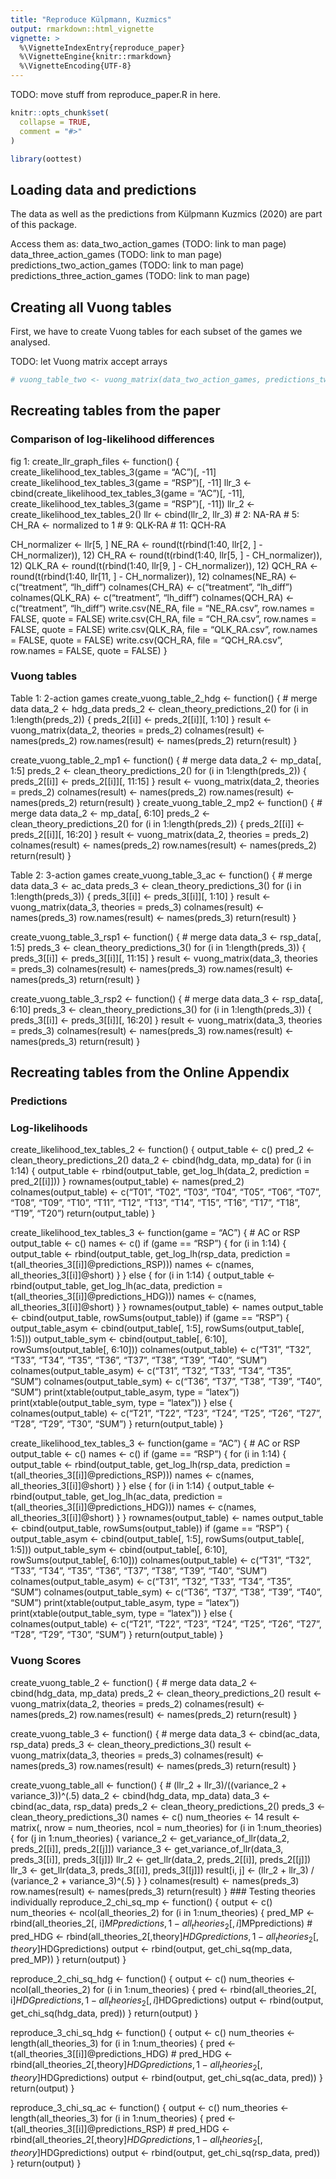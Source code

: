 ```yaml
---
title: "Reproduce Külpmann, Kuzmics"
output: rmarkdown::html_vignette
vignette: >
  %\VignetteIndexEntry{reproduce_paper}
  %\VignetteEngine{knitr::rmarkdown}
  %\VignetteEncoding{UTF-8}
---
```

TODO: move stuff from reproduce_paper.R in here.

```r
knitr::opts_chunk$set(
  collapse = TRUE,
  comment = "#>"
)
```

```r
library(oottest)
```


## Loading data and predictions

The data as well as the predictions from Külpmann Kuzmics (2020) are part of this package.

Access them as:
data_two_action_games (TODO: link to man page)
data_three_action_games (TODO: link to man page)
predictions_two_action_games (TODO: link to man page)
predictions_three_action_games (TODO: link to man page)


## Creating all Vuong tables

First, we have to create Vuong tables for each subset of the games we analysed.

TODO: let Vuong matrix accept arrays

```r
# vuong_table_two <- vuong_matrix(data_two_action_games, predictions_two_action_games)
```


## Recreating tables from the paper
### Comparison of log-likelihood differences
fig 1:
create_llr_graph_files <- function() {
  create_likelihood_tex_tables_3(game = "AC")[, -11]
  create_likelihood_tex_tables_3(game = "RSP")[, -11]
  llr_3 <- cbind(create_likelihood_tex_tables_3(game = "AC")[, -11], create_likelihood_tex_tables_3(game = "RSP")[, -11])
  llr_2 <- create_likelihood_tex_tables_2()
  llr <- cbind(llr_2, llr_3)
  # 2: NA-RA
  # 5: CH_RA <- normalized to 1
  # 9: QLK-RA
  # 11: QCH-RA

  CH_normalizer <- llr[5, ]
  NE_RA <- round(t(rbind(1:40, llr[2, ] - CH_normalizer)), 12)
  CH_RA <- round(t(rbind(1:40, llr[5, ] - CH_normalizer)), 12)
  QLK_RA <- round(t(rbind(1:40, llr[9, ] - CH_normalizer)), 12)
  QCH_RA <- round(t(rbind(1:40, llr[11, ] - CH_normalizer)), 12)
  colnames(NE_RA) <- c("treatment", "lh_diff")
  colnames(CH_RA) <- c("treatment", "lh_diff")
  colnames(QLK_RA) <- c("treatment", "lh_diff")
  colnames(QCH_RA) <- c("treatment", "lh_diff")
  write.csv(NE_RA, file = "NE_RA.csv", row.names = FALSE, quote = FALSE)
  write.csv(CH_RA, file = "CH_RA.csv", row.names = FALSE, quote = FALSE)
  write.csv(QLK_RA, file = "QLK_RA.csv", row.names = FALSE, quote = FALSE)
  write.csv(QCH_RA, file = "QCH_RA.csv", row.names = FALSE, quote = FALSE)
}

### Vuong tables
Table 1: 2-action games
create_vuong_table_2_hdg <- function() {
  # merge data
  data_2 <- hdg_data
  preds_2 <- clean_theory_predictions_2()
  for (i in 1:length(preds_2)) {
    preds_2[[i]] <- preds_2[[i]][, 1:10]
  }
  result <- vuong_matrix(data_2, theories = preds_2)
  colnames(result) <- names(preds_2)
  row.names(result) <- names(preds_2)
  return(result)
}

create_vuong_table_2_mp1 <- function() {
  # merge data
  data_2 <- mp_data[, 1:5]
  preds_2 <- clean_theory_predictions_2()
  for (i in 1:length(preds_2)) {
    preds_2[[i]] <- preds_2[[i]][, 11:15]
  }
  result <- vuong_matrix(data_2, theories = preds_2)
  colnames(result) <- names(preds_2)
  row.names(result) <- names(preds_2)
  return(result)
}
create_vuong_table_2_mp2 <- function() {
  # merge data
  data_2 <- mp_data[, 6:10]
  preds_2 <- clean_theory_predictions_2()
  for (i in 1:length(preds_2)) {
    preds_2[[i]] <- preds_2[[i]][, 16:20]
  }
  result <- vuong_matrix(data_2, theories = preds_2)
  colnames(result) <- names(preds_2)
  row.names(result) <- names(preds_2)
  return(result)
}

Table 2: 3-action games
create_vuong_table_3_ac <- function() {
  # merge data
  data_3 <- ac_data
  preds_3 <- clean_theory_predictions_3()
  for (i in 1:length(preds_3)) {
    preds_3[[i]] <- preds_3[[i]][, 1:10]
  }
  result <- vuong_matrix(data_3, theories = preds_3)
  colnames(result) <- names(preds_3)
  row.names(result) <- names(preds_3)
  return(result)
}

create_vuong_table_3_rsp1 <- function() {
  # merge data
  data_3 <- rsp_data[, 1:5]
  preds_3 <- clean_theory_predictions_3()
  for (i in 1:length(preds_3)) {
    preds_3[[i]] <- preds_3[[i]][, 11:15]
  }
  result <- vuong_matrix(data_3, theories = preds_3)
  colnames(result) <- names(preds_3)
  row.names(result) <- names(preds_3)
  return(result)
}

create_vuong_table_3_rsp2 <- function() {
  # merge data
  data_3 <- rsp_data[, 6:10]
  preds_3 <- clean_theory_predictions_3()
  for (i in 1:length(preds_3)) {
    preds_3[[i]] <- preds_3[[i]][, 16:20]
  }
  result <- vuong_matrix(data_3, theories = preds_3)
  colnames(result) <- names(preds_3)
  row.names(result) <- names(preds_3)
  return(result)
}


## Recreating tables from the Online Appendix
### Predictions

### Log-likelihoods
create_likelihood_tex_tables_2 <- function() {
  output_table <- c()
  pred_2 <- clean_theory_predictions_2()
  data_2 <- cbind(hdg_data, mp_data)
  for (i in 1:14) {
    output_table <- rbind(output_table, get_log_lh(data_2, prediction = pred_2[[i]]))
  }
  rownames(output_table) <- names(pred_2)
  colnames(output_table) <- c("T01", "T02", "T03", "T04", "T05", "T06", "T07", "T08", "T09", "T10", "T11", "T12", "T13", "T14", "T15", "T16", "T17", "T18", "T19", "T20")
  return(output_table)
}

create_likelihood_tex_tables_3 <- function(game = "AC") {
  # AC or RSP
  output_table <- c()
  names <- c()
  if (game == "RSP") {
    for (i in 1:14) {
      output_table <- rbind(output_table, get_log_lh(rsp_data, prediction = t(all_theories_3[[i]]@predictions_RSP)))
      names <- c(names, all_theories_3[[i]]@short)
    }
  } else {
    for (i in 1:14) {
      output_table <- rbind(output_table, get_log_lh(ac_data, prediction = t(all_theories_3[[i]]@predictions_HDG)))
      names <- c(names, all_theories_3[[i]]@short)
    }
  }
  rownames(output_table) <- names
  output_table <- cbind(output_table, rowSums(output_table))
  if (game == "RSP") {
    output_table_asym <- cbind(output_table[, 1:5], rowSums(output_table[, 1:5]))
    output_table_sym <- cbind(output_table[, 6:10], rowSums(output_table[, 6:10]))
    colnames(output_table) <- c("T31", "T32", "T33", "T34", "T35", "T36", "T37", "T38", "T39", "T40", "SUM")
    colnames(output_table_asym) <- c("T31", "T32", "T33", "T34", "T35", "SUM")
    colnames(output_table_sym) <- c("T36", "T37", "T38", "T39", "T40", "SUM")
    print(xtable(output_table_asym, type = "latex"))
    print(xtable(output_table_sym, type = "latex"))
  } else {
    colnames(output_table) <- c("T21", "T22", "T23", "T24", "T25", "T26", "T27", "T28", "T29", "T30", "SUM")
  }
  return(output_table)
}

create_likelihood_tex_tables_3 <- function(game = "AC") {
  # AC or RSP
  output_table <- c()
  names <- c()
  if (game == "RSP") {
    for (i in 1:14) {
      output_table <- rbind(output_table, get_log_lh(rsp_data, prediction = t(all_theories_3[[i]]@predictions_RSP)))
      names <- c(names, all_theories_3[[i]]@short)
    }
  } else {
    for (i in 1:14) {
      output_table <- rbind(output_table, get_log_lh(ac_data, prediction = t(all_theories_3[[i]]@predictions_HDG)))
      names <- c(names, all_theories_3[[i]]@short)
    }
  }
  rownames(output_table) <- names
  output_table <- cbind(output_table, rowSums(output_table))
  if (game == "RSP") {
    output_table_asym <- cbind(output_table[, 1:5], rowSums(output_table[, 1:5]))
    output_table_sym <- cbind(output_table[, 6:10], rowSums(output_table[, 6:10]))
    colnames(output_table) <- c("T31", "T32", "T33", "T34", "T35", "T36", "T37", "T38", "T39", "T40", "SUM")
    colnames(output_table_asym) <- c("T31", "T32", "T33", "T34", "T35", "SUM")
    colnames(output_table_sym) <- c("T36", "T37", "T38", "T39", "T40", "SUM")
    print(xtable(output_table_asym, type = "latex"))
    print(xtable(output_table_sym, type = "latex"))
  } else {
    colnames(output_table) <- c("T21", "T22", "T23", "T24", "T25", "T26", "T27", "T28", "T29", "T30", "SUM")
  }
  return(output_table)
}


### Vuong Scores


create_vuong_table_2 <- function() {
  # merge data
  data_2 <- cbind(hdg_data, mp_data)
  preds_2 <- clean_theory_predictions_2()
  result <- vuong_matrix(data_2, theories = preds_2)
  colnames(result) <- names(preds_2)
  row.names(result) <- names(preds_2)
  return(result)
}

create_vuong_table_3 <- function() {
  # merge data
  data_3 <- cbind(ac_data, rsp_data)
  preds_3 <- clean_theory_predictions_3()
  result <- vuong_matrix(data_3, theories = preds_3)
  colnames(result) <- names(preds_3)
  row.names(result) <- names(preds_3)
  return(result)
}

create_vuong_table_all <- function() {
  # (llr_2 + llr_3)/((variance_2 + variance_3))^(.5)
  data_2 <- cbind(hdg_data, mp_data)
  data_3 <- cbind(ac_data, rsp_data)
  preds_2 <- clean_theory_predictions_2()
  preds_3 <- clean_theory_predictions_3()
  names <- c()
  num_theories <- 14
  result <- matrix(, nrow = num_theories, ncol = num_theories)
  for (i in 1:num_theories) {
    for (j in 1:num_theories) {
      variance_2 <- get_variance_of_llr(data_2, preds_2[[i]], preds_2[[j]])
      variance_3 <- get_variance_of_llr(data_3, preds_3[[i]], preds_3[[j]])
      llr_2 <- get_llr(data_2, preds_2[[i]], preds_2[[j]])
      llr_3 <- get_llr(data_3, preds_3[[i]], preds_3[[j]])
      result[i, j] <- (llr_2 + llr_3) / (variance_2 + variance_3)^(.5)
    }
  }
  colnames(result) <- names(preds_3)
  row.names(result) <- names(preds_3)
  return(result)
}
### Testing theories individually
reproduce_2_chi_sq_mp <- function() {
  output <- c()
  num_theories <- ncol(all_theories_2)
  for (i in 1:num_theories) {
    pred_MP <- rbind(all_theories_2[, i]$MPpredictions, 1 - all_theories_2[, i]$MPpredictions)
    # pred_HDG <- rbind(all_theories_2[,theory]$HDGpredictions, 1- all_theories_2[,theory]$HDGpredictions)
    output <- rbind(output, get_chi_sq(mp_data, pred_MP))
  }
  return(output)
}

reproduce_2_chi_sq_hdg <- function() {
  output <- c()
  num_theories <- ncol(all_theories_2)
  for (i in 1:num_theories) {
    pred <- rbind(all_theories_2[, i]$HDGpredictions, 1 - all_theories_2[, i]$HDGpredictions)
    output <- rbind(output, get_chi_sq(hdg_data, pred))
  }
  return(output)
}

reproduce_3_chi_sq_hdg <- function() {
  output <- c()
  num_theories <- length(all_theories_3)
  for (i in 1:num_theories) {
    pred <- t(all_theories_3[[i]]@predictions_HDG)
    # pred_HDG <- rbind(all_theories_2[,theory]$HDGpredictions, 1- all_theories_2[,theory]$HDGpredictions)
    output <- rbind(output, get_chi_sq(ac_data, pred))
  }
  return(output)
}

reproduce_3_chi_sq_ac <- function() {
  output <- c()
  num_theories <- length(all_theories_3)
  for (i in 1:num_theories) {
    pred <- t(all_theories_3[[i]]@predictions_RSP)
    # pred_HDG <- rbind(all_theories_2[,theory]$HDGpredictions, 1- all_theories_2[,theory]$HDGpredictions)
    output <- rbind(output, get_chi_sq(rsp_data, pred))
  }
  return(output)
}


